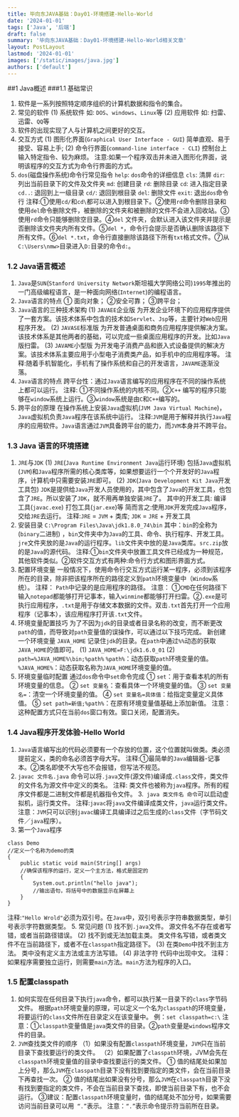 ```yaml
---
title: 毕向东JAVA基础：Day01-环境搭建-Hello-World
date: '2024-01-01'
tags: ['Java', '后端']
draft: false
summary: '毕向东JAVA基础：Day01-环境搭建-Hello-World相关文章'
layout: PostLayout
lastmod: '2024-01-01'
images: ['/static/images/java.jpg']
authors: ['default']
---
```


##1 Java概述
###1.1 基础常识
1. 软件是一系列按照特定顺序组织的计算机数据和指令的集合。
2. 常见的软件
(1) 系统软件
如: `DOS`、`windows`、`Linux`等
(2) 应用软件
如: 扫雷、迅雷、`QQ`等
3. 软件的出现实现了人与计算机之间更好的交互。
4. 交互方式
(1) 图形化界面(`Graphical User Interface - GUI`)
简单直观、易于接受、容易上手;
(2) 命令行界面(`command-line interface - CLI`)
控制台上输入特定指令、较为麻烦。
注意:如果一个程序双击并未进入图形化界面，说明该程序的交互方式为命令行界面的方式。
5. `dos`(磁盘操作系统)命令行常见指令
`help`:	`dos`命令的详细信息
`cls`: 	清屏
`dir`:	列出当前目录下的文件及文件夹 
`md`: 	创建目录
`rd`: 	删除目录
`cd`: 	进入指定目录
`cd..`:	退回到上一级目录
`cd/`: 	退回到根目录
`del`: 	删除文件
`exit`: 	退出`dos`命令行 
注释:①使用`cd/`和`cd\`都可以进入到根目录下。②使用`rd`命令删除目录和使用`del`命令删除文件，被删除的文件夹和被删除的文件不会进入回收站。③使用`rd`命令只能够删除空目录。④`del` 文件夹，会默认进入该文件夹并提示是否删除该文件夹内所有文件。⑤`del *`，命令行会提示是否确认删除该路径下所有文件。⑥`del *.txt`，命令行直接删除该路径下所有`txt`格式文件。⑦从`C:\Users\nmw>`目录进入`D:`目录的命令`d:`。
### 1.2 Java语言概述
1. `Java`是`SUN`(`Stanford University Network`斯坦福大学网络公司)`1995`年推出的一门高级编程语言，是一种面向网络(`Internet`)的编程语言。
2. `Java`语言的特点
①	面向对象；	②安全可靠；	③跨平台；
3. `Java`语言的三种技术架构
(1) `JAVAEE`企业版
为开发企业环境下的应用程序提供了一套方案。该技术体系中包含的技术如`Servlet`、`Jsp`等，主要针对`Web`应用程序开发。
(2) `JAVASE`标准版
为开发普通桌面和商务应用程序提供解决方案。该技术体系是其他两者的基础，可以完成一些桌面应用程序的开发。比如`Java`版扫雷。
(3) `JAVAME`小型版
为开发电子消费产品和嵌入式设备提供的解决方案。该技术体系主要应用于小型电子消费类产品，如手机中的应用程序等。
注释:随着手机智能化，手机有了操作系统和自己的开发语言，`JAVAME`逐渐没落。
4. `Java`语言的特点
跨平台性：通过`Java`语言编写的应用程序在不同的操作系统上都可以运行。
注释: ①不同操作系统的内核不同。②`C++` 编写的程序只能够在`window`系统上运行。③`window`系统是由`C`和`C++`编写的。
5. 跨平台的原理
在操作系统上安装`Java`虚拟机(`JVM Java Virtual Machine`)，`Java`虚拟机负责`Java`程序在该系统中运行。
注释:`JVM`是用于解释并执行`Java`程序的应用软件。`Java`语言通过`JVM`具备跨平台的能力，而`JVM`本身并不跨平台。
### 1.3 Java 语言的环境搭建
1. `JRE`与`JDK`
(1) `JRE`(`Java Runtime Environment Java`运行环境)
包括`Java`虚拟机(`JVM`)和`Java`程序所需的核心类库等，如果想要运行一个个开发好的`Java`程序，计算机中只需要安装`JRE`即可。
(2) `JDK`(`Java Development Kit Java`开发工具包)
`JDK`是提供给`Java`开发人员使用的，其中包含了`Java`的开发工具，也包含了`JRE`。所以安装了`JDK`，就不用再单独安装`JRE`了。
其中的开发工具: 编译工具(`javac.exe`) 打包工具(`jar.exe`)等
简而言之:使用`JDK`开发完成`Java`程序，交给`JRE`去运行。
注释:`JRE` = `JVM` + 类库; `JDK` = `JRE` + 开发工具
2. 安装目录
`C:\Program Files\Java\jdk1.8.0_74\bin`
其中：`bin`的全称为(`binary`二进制) ，`bin`文件夹中为`Java`的工具、命令、执行程序、开发工具。
`jre`文件夹放的是`Java`的运行程序。`lib`文件夹中放的是`Java`类库。`src.zip`放的是`Java`的源代码。
注释:①`bin`文件夹中放置工具文件已经成为一种规范，其他软件类似。②软件交互方式有两种:命令行方式和图形界面方式。
3. 配置环境变量
一般情况下，使用命令行交互方式运行某一程序，必须到该程序所在的目录，除非把该程序所在的路径定义到`path`环境变量中（`Window`系统）。
注释： `Path`中记录的是应用程序的路径。
注意： ①`CMD`在任何路径下输入`notepad`都能够打开记事本，输入`winmine`都能够打开扫雷。②`.exe`是可执行应用程序，`.txt`是用于存储文本数据的文件。双击`.txt`首先打开一个应用程序（记事本），该应用程序打开该`.txt`文件。
4. 环境变量配置技巧
为了不因为`jdk`的目录或者目录名称的改变，而不断更改`path`的值，而导致对`path`变量值的误操作，可以通过以下技巧完成。
新创建一个环境变量 `JAVA_HOME` 记录住`jdk`的目录。在`path`中通过`%%`动态的获取`JAVA_HOME`的值即可。
(1) `JAVA_HOME=F:\jdk1.6.0_01`
(2) `path=%JAVA_HOME%\bin;%path%`
`%path%`：动态获取`path`环境变量的值。
`%JAVA_HOME%`：动态获取名称为`JAVA_HOME`环境变量的值。
5. 环境变量临时配置
通过`dos`命令中`set`命令完成
①	`set`：用于查看本机的所有环境变量的信息。
②	`set 变量名`：查看具体一个环境变量的值。
③	`set 变量名=`：清空一个环境变量的值。
④	`set 变量名=具体值`：给指定变量定义具体值。
⑤	`set path=新值;%path%`：在原有环境变量值基础上添加新值。
注意：这种配置方式只在当前`dos`窗口有效。窗口关闭，配置消失。
### 1.4 Java程序开发体验-Hello World
1. `Java`语言编写出的代码必须要有一个存放的位置，这个位置就叫做类。类必须提前定义，类的命名必须首字母大写。 
注释:①最简单的`Java`编辑器-记事本。②类名即使不大写也不会报错，但写法不规范。
2. `javac 文件名.java` 命令可以将`.java`文件(源文件)编译成`.class`文件，类文件的文件名为源文件中定义的类名。
注释: 类文件也被称为`java`程序。所有的程序文件都是二进制文件都是机器指令文件。
3.` java 类文件名 命令`可以启动虚拟机，运行类文件。 
注释:`javac`将`java`文件编译成类文件，`java`运行类文件。
注意：`JVM`只可以识别`javac`编译工具编译过之后生成的`class`文件（字节码文件／`java`程序）。
4. 第一个`Java`程序
```
class Demo
//定义一个名称为demo的类
{
    public static void main(String[] args)
    //确保该程序的运行，定义一个主方法，格式是固定的
    {
        System.out.println("hello java");
        //输出语句，将括号中的数据显示在屏幕上
    }
}
```
注释:`"Hello Wrold"`必须为双引号。在`Java`中，双引号表示字符串数据类型，单引号表示字符数据类型。
5. 常见问题
(1) 找不到`.java`文件。
源文件名不存在或者写错，或者当前路径错误。
(2) 找不到或无法加载主类。
类文件名写错，或者类文件不在当前路径下，或者不在`classpath`指定路径下。
(3) 在类`Demo`中找不到主方法。
 类中没有定义主方法或主方法写错。
(4) 非法字符
代码中出现中文。
注释：如果程序需要独立运行，则需要`main`方法。`main`方法为程序的入口。
### 1.5 配置classpath
1.  如何实现在任何目录下执行`java`命令，都可以执行某一目录下的`class`字节码文件。
根据`path`环境变量的原理，可以定义一个名为`classpath`的环境变量，将要运行的`class`文件所在目录定义在该变量中。
例：`set classpath=c:\`
注意：①`classpath`变量值是`java`类文件的目录。②`path`变量是`windows`程序文件的目录。
2. `JVM`查找类文件的顺序
（1）如果没有配置`classpath`环境变量，`JVM`只在当前目录下查找要运行的类文件。
（2）如果配置了`classpath`环境，JVM会先在`classpath`环境变量值的目录中查找要运行的类文件。
① 值的结尾处如果加上分号，那么`JVM`在`classpath`目录下没有找到要指定的类文件，会在当前目录下再查找一次。
② 值的结尾出如果没有分号，那么`JVM`在`classpath`目录下没有找到要指定的类文件，不会在当前目录下查找，即使当前目录下有，也不会运行。
③建议：配置`classpath`环境变量时，值的结尾处不加分号，如果需要访问当前目录可以用` “.”`表示。
注意：`“.”`表示命令提示符当前所在目录。
